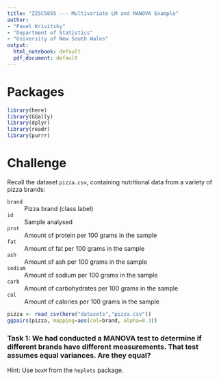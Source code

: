 ```yaml
---
title: "ZZSC5855 --- Multivariate LM and MANOVA Example"
author:
- "Pavel Krivitsky"
- "Department of Statistics"
- "University of New South Wales"
output:
  html_notebook: default
  pdf_document: default
---
```



# Packages
```r
library(here)
library(GGally)
library(dplyr)
library(readr)
library(purrr)
```

# Challenge

Recall the dataset `pizza.csv`, containing nutritional data from a variety of pizza brands:

`brand`
: Pizza brand (class label)

`id`
: Sample analysed

`prot`
: Amount of protein per 100 grams in the sample

`fat`
: Amount of fat per 100 grams in the sample

`ash`
: Amount of ash per 100 grams in the sample

`sodium`
: Amount of sodium per 100 grams in the sample

`carb`
: Amount of carbohydrates per 100 grams in the sample

`cal`
: Amount of calories per 100 grams in the sample


```r
pizza <- read_csv(here("datasets","pizza.csv"))
ggpairs(pizza, mapping=aes(col=brand, alpha=0.3))
```

### Task 1: We had conducted a MANOVA test to determine if different brands have different measurements. That test assumes equal variances. Are they equal?

Hint: Use `boxM` from the `heplots` package.



